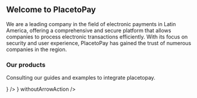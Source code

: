 

<HeroPattern />

## Welcome to PlacetoPay

We are a leading company in the field of electronic payments in Latin America, offering a comprehensive and secure platform that allows companies to process electronic transactions efficiently. With its focus on security and user experience, PlacetoPay has gained the trust of numerous companies in the region.

### Our products

Consulting our guides and examples to integrate placetopay.

<div className="not-prose grid grid-cols-1 gap-8 border-gray-900/5 dark:border-white/5 sm:grid-cols-2">
    <ItemList
        name="Web Checkout"
        description="Page of payments predesigned and optimized to increase the conversion rate of your business"
        href="/checkout"
        action="See the docs"
        icon={() => <MonitorMobbile variant="TwoTone" />}
    />
    <ItemList
        name="Gateway"
        description="Use the PlacetoPay payment services in your own applications and platforms"
        href="#"
        action="Coming soon..."
        icon={() => <Simcard variant="TwoTone" />}
        withoutArrowAction
    />
</div>
